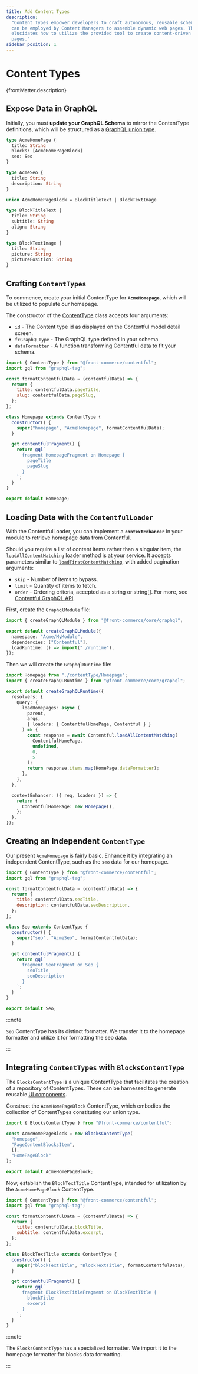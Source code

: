 ```yaml
---
title: Add Content Types
description:
  "Content Types empower developers to craft autonomous, reusable schemas. These
  can be employed by Content Managers to assemble dynamic web pages. This guide
  elucidates how to utilize the provided tool to create content-driven dynamic
  pages."
sidebar_position: 1
---
```


# Content Types

<p>{frontMatter.description}</p>

## Expose Data in GraphQL

Initially, you must **update your GraphQL Schema** to mirror the ContentType
definitions, which will be structured as a
[GraphQL union type](https://graphql.org/learn/schema/#union-types).

```graphql
type AcmeHomePage {
  title: String
  blocks: [AcmeHomePageBlock]
  seo: Seo
}

type AcmeSeo {
  title: String
  description: String
}

union AcmeHomePageBlock = BlockTitleText | BlockTextImage

type BlockTitleText {
  title: String
  subtitle: String
  align: String
}

type BlockTextImage {
  title: String
  picture: String
  picturePosition: String
}
```

## Crafting `ContentTypes`

To commence, create your initial ContentType for **`AcmeHomepage`**, which will
be utilized to populate our homepage.

The constructor of the
[ContentType](https://gitlab.blackswift.cloud/front-commerce/front-commerce/-/blob/main/packages/contentful/graphql/core/domain/ContentType.js)
class accepts four arguments:

- `id` - The Content type id as displayed on the Contentful model detail screen.
- `fcGraphQLType` - The GraphQL type defined in your schema.
- `dataFormatter` - A function transforming Contentful data to fit your schema.

```js title="./my-extension/cms/contentType/Homepage.js"
import { ContentType } from "@front-commerce/contentful";
import gql from "graphql-tag";

const formatContentfulData = (contentfulData) => {
  return {
    title: contentfulData.pageTitle,
    slug: contentfulData.pageSlug,
  };
};

class Homepage extends ContentType {
  constructor() {
    super("homepage", "AcmeHomepage", formatContentfulData);
  }

  get contentfulFragment() {
    return gql`
      fragment HomepageFragment on Homepage {
        pageTitle
        pageSlug
      }
    `;
  }
}

export default Homepage;
```

## Loading Data with the `ContentfulLoader`

With the ContentfulLoader, you can implement a **`contextEnhancer`** in your
module to retrieve homepage data from Contentful.

Should you require a list of content items rather than a singular item, the
[`loadAllContentMatching`](https://gitlab.blackswift.cloud/front-commerce/front-commerce/-/blob/main/packages/contentful/graphql/core/ContentfulLoader.js#L82-128)
loader method is at your service. It accepts parameters similar to
[`loadFirstContentMatching`](https://gitlab.blackswift.cloud/front-commerce/front-commerce/-/blob/main/packages/contentful/graphql/core/ContentfulLoader.js#L82-128),
with added pagination arguments:

- `skip` - Number of items to bypass.
- `limit` - Quantity of items to fetch.
- `order` - Ordering criteria, accepted as a string or string[]. For more, see
  [Contentful GraphQL API](https://www.contentful.com/developers/docs/references/graphql/#/reference/collection-order).

First, create the `GraphqlModule` file:

```ts title="./my-extension/cms/graphql.ts"
import { createGraphQLModule } from "@front-commerce/core/graphql";

export default createGraphQLModule({
  namespace: "Acme/MyModule",
  dependencies: ["Contentful"],
  loadRuntime: () => import("./runtime"),
});
```

Then we will create the `GraphqlRuntime` file:

```ts title="./my-extension/cms/runtime.ts"
import Homepage from "./contentType/Homepage";
import { createGraphQLRuntime } from "@front-commerce/core/graphql";

export default createGraphQLRuntime({
  resolvers: {
    Query: {
      loadHomepages: async (
        parent,
        args,
        { loaders: { ContentfulHomePage, Contentful } }
      ) => {
        const response = await Contentful.loadAllContentMatching(
          ContentfulHomePage,
          undefined,
          0,
          5
        );
        return response.items.map(HomePage.dataFormatter);
      },
    },
  },

  contextEnhancer: ({ req, loaders }) => {
    return {
      ContentfulHomePage: new Homepage(),
    };
  },
});
```

## Creating an Independent `ContentType`

Our present `AcmeHomepage` is fairly basic. Enhance it by integrating an
independent ContentType, such as the `seo` data for our homepage.

```js title="./my-extension/cms/contentType/shared/Seo.js"
import { ContentType } from "@front-commerce/contentful";
import gql from "graphql-tag";

const formatContentfulData = (contentfulData) => {
  return {
    title: contentfulData.seoTitle,
    description: contentfulData.seoDescription,
  };
};

class Seo extends ContentType {
  constructor() {
    super("seo", "AcmeSeo", formatContentfulData);
  }

  get contentfulFragment() {
    return gql`
      fragment SeoFragment on Seo {
        seoTitle
        seoDescription
      }
    `;
  }
}

export default Seo;
```

:::note

`Seo` ContentType has its distinct formatter. We transfer it to the homepage
formatter and utilize it for formatting the seo data.

:::

## Integrating `ContentTypes` with `BlocksContentType`

The `BlocksContentType` is a unique ContentType that facilitates the creation of
a repository of ContentTypes. These can be harnessed to generate reusable
[UI components](./add-content-blocks).

Construct the `AcmeHomePageBlock` ContentType, which embodies the collection of
ContentTypes constituting our union type.

```js title="./my-extension/cms/contentType/AcmeHomePageBlock.js"
import { BlocksContentType } from "@front-commerce/contentful";

const AcmeHomePageBlock = new BlocksContentType(
  "homepage",
  "PageContentBlocksItem",
  [],
  "HomePageBlock"
);

export default AcmeHomePageBlock;
```

Now, establish the `BlockTextTitle` ContentType, intended for utilization by the
`AcmeHomePageBlock` ContentType.

```js title="./my-extension/cms/contentType/BlockTitleText.js"
import { ContentType } from "@front-commerce/contentful";
import gql from "graphql-tag";

const formatContentfulData = (contentfulData) => {
  return {
    title: contentfulData.blockTitle,
    subtitle: contentfulData.excerpt,
  };
};

class BlockTextTitle extends ContentType {
  constructor() {
    super("blockTextTitle", "BlockTextTitle", formatContentfulData);
  }

  get contentfulFragment() {
    return gql`
      fragment BlockTextTitleFragment on BlockTextTitle {
        blockTitle
        excerpt
      }
    `;
  }
}
```

:::note

The `BlocksContentType` has a specialized formatter. We import it to the
homepage formatter for blocks data formatting.

:::
